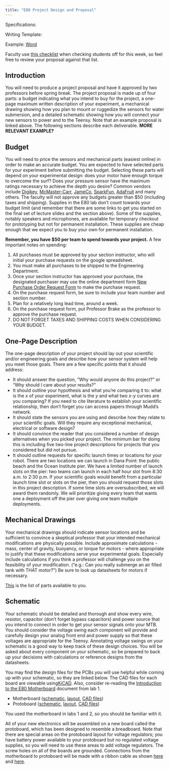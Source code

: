 ```yaml
---
title: "E80 Project Design and Proposal"
---
```


Specifications: 

Writing Template: 

Example: [Word](https://drive.google.com/open?id=1MRynJcT4hXLgHcVIO9rsjBFQ6UUU_kM_)

Faculty use [this checklist](https://docs.google.com/document/d/1Mu6EBuRauOxylP87Po1xO1yij7hNZuAZ/edit?usp=share_link&ouid=105511935419108795487&rtpof=true&sd=true) when checking students off for this week, so feel free to review your proposal against that list.

## Introduction

You will need to produce a project proposal and have it approved by two professors before spring break. The project proposal is made up of four parts: a budget indicating what you intend to buy for the project, a one-page maximum written description of your experiment, a mechanical drawing showing how you plan to mount or ruggedize the sensors for water submersion, and a detailed schematic showing how you will connect your new sensors to power and to the Teensy. Note that an example proposal is linked above.  The following sections describe each deliverable. **MORE RELEVANT EXAMPLE?**

## Budget

You will need to price the sensors and mechanical parts (easiest online) in order to make an accurate budget.
You are expected to have selected parts for your experiment before submitting the budget. 
Selecting these parts will depend on your experimental design: does your motor have enough torque to overcome the surf? 
Does your pressure sensor have the maximum ratings necessary to achieve the depth you desire? 
Common vendors include [Digikey](http://www.digikey.com/), [McMaster-Carr](https://www.mcmaster.com/), [JameCo](http://www.jameco.com/), [SparkFun](https://www.sparkfun.com/), [AdaFruit](https://www.adafruit.com/) and many others. 
The faculty will not approve any budgets greater than $50 (including taxes and shipping). Supplies in the E80 lab don't count towards your budget limit (and remember that there are some links to get you started on the final set of lecture slides and the section above). 
Some of the supplies, notably speakers and microphones, are available for temporary checkout for prototyping but not for permanent installation.
These supplies are cheap enough that we expect you to buy your own for permanent installation.

**Remember, you have $50 per team to spend towards your project.**
A few important notes on spending:

1. All purchases must be approved by your section instructor, who will initial your purchase requests on the google spreadsheet. 
2. You must make all purchases to be shipped to the Engineering Department.
3. Once your section instructor has approved your purchase, the designated purchaser may use the online department form [New Purchase Order Request Form](https://www.hmc.edu/engineering/current-student-information/department-forms/) to make the purchase request.
4. On the purchase request form, be sure to include your team number and section number.
5. Plan for a relatively long lead time, around a week.
6. On the purchase request form, put Professor Brake as the professor to approve the purchase request.
7. DO NOT FORGET TAXES AND SHIPPING COSTS WHEN CONSIDERING YOUR BUDGET.

## One-Page Description

The one-page description of your project should lay out your scientific and/or engineering goals and describe how your sensor system will help you meet those goals.
There are a few specific points that it should address:

* It should answer the question, "Why would anyone do this project?" or "Why should I care about your results?"
* It should outline your hypothesis and what you're comparing it to: what is the _x_ of your experiment, what is the _y_ and what two _x_-_y_ curves are you comparing? If you need to cite literature to establish your scientific relationship, then don't forget you can access papers through Mudd's network.
* It should state the sensors you are using and describe how they relate to your scientific goals. Will they require any exceptional mechanical, electrical or software design?
* It should convince the reader that you considered a number of design alternatives when you picked your project. The minimum bar for doing this is including five two-line project descriptions for projects that you considered but did not pursue.
* It should outline requests for specific launch times or locations for your robot. There are two locations we can launch in Dana Point: the public beach and the Ocean Institute pier. We have a limited number of launch slots on the pier: two teams can launch in each half hour slot from 8:30 a.m. to 2:30 p.m. If your scientific goals would benefit from a particular launch time slot or slots on the pier, then you should request those slots in this project description. If some time slots are oversubscribed, we will award them randomly.  We will prioritize giving every team that wants one a deployment off the pier over giving one team multiple deployments.  

## Mechanical Drawings

Your mechanical drawings should indicate sensor locations and be sufficient to convince a skeptical professor that your intended mechanical modifications are physically possible. Include approximate calculations - mass, center of gravity, buoyancy, or torque for motors - where appropriate to justify that these modifications serve your experimental goals. Especially include calculations if you think a professor will challenge you on the feasibility of your modification. ("e.g.: Can you really submerge an air filled tank with THAT motor?") Be sure to look up datasheets for motors if necessary.


[This](https://docs.google.com/document/d/1GFiMnHU6a3s1lfkIgrtkm0pdCMTTkv7l/edit?usp=share_link&ouid=105511935419108795487&rtpof=true&sd=trueBuRauOxylP87Po1xO1yij7hNZuAZ/edit?usp=share_link&ouid=105511935419108795487&rtpof=true&sd=true) is the list of parts available to you.

## Schematic

Your schematic should be detailed and thorough and show every wire, resistor, capacitor (don't forget bypass capacitors) and power source that you intend to connect in order to get your sensor signals onto your MTB.  You should consider the voltage swing each component will provide and carefully design your analog front end and power supply so that these voltages are appropriate for the Teensy. Annotating voltage swings on your schematic is a good way to keep track of these design choices. You will be asked about every component on your schematic, so be prepared to back up your decisions with calculations or reference designs from the datasheets.

You may find the design files for the PCBs you will use helpful while coming up with your schematic, so they are linked below. The CAD files for each board are viewable using[ KiCAD](http://kicad.org/). 
Also, consider re-reading the [Introduction to the E80 Motherboard](https://drive.google.com/file/d/18bMajGNwH1K2yHB1dQLZRx5eqrYiNQWA/view?usp=sharing) document from lab 1.


* Motherboard ([schematic](https://drive.google.com/file/d/1pk_mORYsxhedKjjqzhMrxj9H5ZVH3zqp/view?usp=sharing), [layout](https://drive.google.com/file/d/1pmm8xwpyAHAL5YvwMIQma4W8DuV-MP31/view?usp=sharing), [CAD files](https://drive.google.com/file/d/1pi9WNW7WoIx80xgb_0LWSUyA-LMfp94Z/view?usp=sharing))
* Protoboard ([schematic](https://drive.google.com/open?id=1pDpDoSiCln73AbEeGSCm-o7L3ETTjlG9), [layout](https://drive.google.com/open?id=1VT_N11I8Alo8cQPUag5moUuXnGed80gd), [CAD files](https://drive.google.com/open?id=1NZ2dgC0PsSTcEsx0r2AD4S_84Wv5dpuq))

You used the motherboard in labs 1 and 2, so you should be familiar with it. 

All of your new electronics will be assembled on a new board called the protoboard, which has been designed to resemble a breadboard. Note that there are special areas on the protoboard layout for voltage regulators; you have battery power available to your protoboard but no regulated voltage supplies, so you will need to use these areas to add voltage regulators. The screw holes on all of the boards are grounded. Connections from the motherboard to protoboard will be made with a ribbon cable as shown [here](https://drive.google.com/open?id=1f263XprRhunVb96iLlj4cgUdvQr9Ukla) and [here](https://drive.google.com/open?id=1CA02afMMaOq7no6tP6REE3O2E691qiza).



